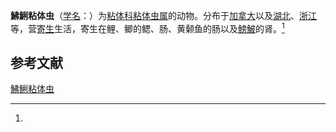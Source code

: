 {{Speciesbox
| name = 鮄鯏粘体虫
| status = 
| status_system = 
| image = 
| genus = Myxosoma
| species = pfrille
| authority = (Fantham, Porter et Richardson, 1939)<ref name='id9361'>{{cite web| url =http://www.bioinfo.cn/db05/BjdwSpecies.php?action=view&id=9361| title =鮄鯏粘体虫| work =《中国动物物种编目数据库》| publisher =中国科学院微生物研究所| author =中国科学院动物研究所| accessdate =2009-04-16| deadurl =yes| archiveurl =https://web.archive.org/web/20160305003828/http://www.bioinfo.cn/db05/BjdwSpecies.php?action=view&id=9361| archivedate =2016-03-05}}</ref>
}}

'''鮄鯏粘体虫'''（[[学名|学名]]：{{lang|la|''Myxosoma pfrille''}}）为[[粘体科|粘体科]][[粘体虫属|粘体虫属]]的动物。分布于[[加拿大|加拿大]]以及[[湖北|湖北]]、[[浙江|浙江]]等，营[[寄生|寄生]]生活，寄生在鲤、鲫的鳃、肠、黄颡鱼的肠以及[[鰟鮍|鰟鮍]]的肾。<ref name='id9361'/>

== 参考文献 ==
{{reflist}}

{{Wikispecies|Myxosoma pfrille}}

[[Category:粘体虫属|鮄鯏粘体虫]]


{{Cnidarian-stub}}